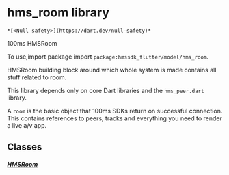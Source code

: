# hms_room library

    *[<Null safety>](https://dart.dev/null-safety)*

<p>100ms HMSRoom</p>
<p>To use,import package import <code>package:hmssdk_flutter/model/hms_room</code>.</p>
<p>HMSRoom building block around which whole system is made contains all stuff related to room.</p>
<p>This library depends only on core Dart libraries and the <code>hms_peer.dart</code> library.</p>
<p>A <code>room</code> is the basic object that 100ms SDKs return on successful connection. This contains references to peers, tracks and everything you need to render a live a/v app.</p>

## Classes

##### [HMSRoom](../model_hms_room/HMSRoom-class)
